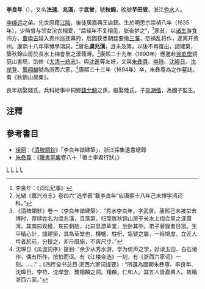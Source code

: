 {{Otheruses|李良年 (光緒進士) |other=同名的光緒二十年進士、清朝政治人物}}
'''李良年'''（{{bd|1635年||1694年|catIdx=L李}}），又名'''法遠'''、'''兆潢'''，字'''武曾'''，號'''秋錦'''，晚號'''芋田叟'''。浙江[[秀水|秀水]]人。

[[李绳远|李绳远]]之弟。先世原籍[[江陰|江陰]]，後徒居嘉興王店鎮。生於明思宗崇禎八年（1635年），少時曾与邻女浣衣相爱，“后经年不复相见，张夜梦之”，<ref>李良年：《词坛纪事》</ref>家貧，以[[诸生|诸生]]游食四方，[[曹申吉|曹申吉]]延入贵州巡抚幕府，后因获悉朝廷要撤[[三藩|三藩]]，恐祸乱将作，遂离开贵州。康熙十八年舉博學鴻詞，<ref>光緒《嘉兴府志》卷四六“选举表”載李良年“应康熙十八年己未博学鸿词科。”</ref>冒名'''虞兆潢'''，且未及第。以後不再復出，諳建築，築秋錦山房於長水上梅會里之漾葭灣。<ref>《清稗類鈔》卷一〈李良年諳建築〉：“秀水李良年，字武曾。康熙己未被举宏博时，荐牍姓名为虞兆潢，且落第，归而筑秋锦山房于长水上梅会里之漾葭湾。其南曰观槿，东曰剩舫，北曰息游草堂，坐卧其中。弟子著錄者日眾。生平精心計，諳建築，其為草堂也，欂櫨、柱枅、瓴甓之屬，一經鳩度，立匠人圬者於前，分授之，斧斤既施，不爽尺寸。”</ref>康熙二十九年（1690年）應邀赴[[徐乾學|徐乾學]]洞庭山書局，助修《[[大清一統志|大清一統志]]》。與[[沈進|沈進]]等友好，又與[[朱彝尊|朱彝尊]]、[[李符|李符]]、[[沈皞日|沈皞日]]、[[沈岸登|沈岸登]]、[[龔翔麟|龔翔麟]]號為浙西六家。<ref>沈皞日《瓜虚詞序》提到: “余少从秀水游，学为倚声之学，好读玉田、白石诸作，偶有所作，按拍而讴。有《江楼合选》一刻，有《浙西六家词》一刻。……”；《四库全书总目·浙西六家词提要》: “所選為國朝朱彝尊、李良年、沈皞日、李符、沈岸登、龔翔麟之詞。翔麟，仁和人。其五人皆嘉興人。故稱浙西六家。”</ref>康熙三十三年（1694年）卒，朱彝尊為之作墓誌。有《秋錦山房集》。

良年初娶錢氏，兵科給事中桐鄉[[錢允鯨|錢允鯨]]之孫，繼娶陸氏。子[[李潮偕|李潮偕]]，為國子監生。

==注釋==
{{reflist}}

==參考書目==
* [[徐珂|徐珂]]：《[[清稗類鈔|清稗類鈔]]》「李良年諳建築」，浙江採集遺書總錄
* [[朱彝尊|朱彝尊]]：《[[s:曝書亭集/卷80#○徵士李君行狀|曝書亭集]]卷八十「徵士李君行狀」》

{{浙西三李}}
{{浙西六家}}
[[Category:清朝詞人|L]]
[[Category:嘉興人|L]]
[[Category:李姓|L]]
[[Category:秀水人|L]]